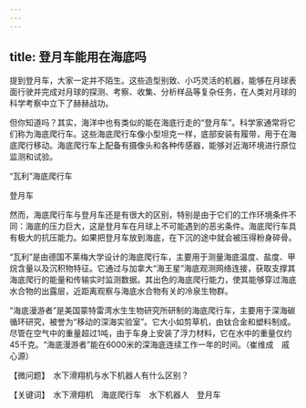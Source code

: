 ```yaml
---
---
---
```

title: 登月车能用在海底吗
---




提到登月车，大家一定并不陌生。这些造型别致、小巧灵活的机器，能够在月球表面行驶并完成对月球的探测、考察、收集、分析样品等复杂任务，在人类对月球的科学考察中立下了赫赫战功。

但你知道吗？其实，海洋中也有类似的能在海底行走的“登月车”。科学家通常将它们称为海底爬行车。这些海底爬行车像小型坦克一样，底部安装有履带，用于在海底爬行移动。海底爬行车上配备有摄像头和各种传感器，能够对近海环境进行原位监测和试验。

“瓦利”海底爬行车



登月车



然而，海底爬行车与登月车还是有很大的区别，特别是由于它们的工作环境条件不同：海底的压力巨大，这是登月车在月球上不可能遇到的恶劣条件。海底爬行车具有极大的抗压能力。如果把登月车放到海底，在下沉的途中就会被压得粉身碎骨。

“瓦利”是由德国不莱梅大学设计的海底爬行车，主要用于测量海底温度、盐度、甲烷含量以及沉积物特征。它通过与加拿大“海王星”海底观测网络连接，获取支撑其海底爬行的能量和传输实时监测数据。其出色的海底爬行能力，使其能够穿过海底水合物的出露层，近距离观察与海底水合物有关的冷泉生物群。

“海底漫游者”是美国蒙特雷湾水生生物研究所研制的海底爬行车，主要用于深海碳循环研究，被誉为“移动的深海实验室”。它大小如剪草机，由钛合金和塑料制成。尽管在空气中的重量超过1吨，由于车身上安装了浮力材料，它在水中的重量仅约45千克。“海底漫游者”能在6000米的深海底连续工作一年的时间。（崔维成　戚心源）





【微问题】　水下滑翔机与水下机器人有什么区别？

【关键词】　水下滑翔机　海底爬行车　水下机器人　登月车